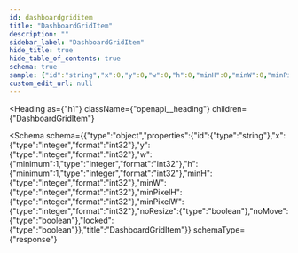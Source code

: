```yaml
---
id: dashboardgriditem
title: "DashboardGridItem"
description: ""
sidebar_label: "DashboardGridItem"
hide_title: true
hide_table_of_contents: true
schema: true
sample: {"id":"string","x":0,"y":0,"w":0,"h":0,"minH":0,"minW":0,"minPixelH":0,"minPixelW":0,"noResize":true,"noMove":true,"locked":true}
custom_edit_url: null
---
```



<Heading
  as={"h1"}
  className={"openapi__heading"}
  children={"DashboardGridItem"}
>
</Heading>





<Schema
  schema={{"type":"object","properties":{"id":{"type":"string"},"x":{"type":"integer","format":"int32"},"y":{"type":"integer","format":"int32"},"w":{"minimum":1,"type":"integer","format":"int32"},"h":{"minimum":1,"type":"integer","format":"int32"},"minH":{"type":"integer","format":"int32"},"minW":{"type":"integer","format":"int32"},"minPixelH":{"type":"integer","format":"int32"},"minPixelW":{"type":"integer","format":"int32"},"noResize":{"type":"boolean"},"noMove":{"type":"boolean"},"locked":{"type":"boolean"}},"title":"DashboardGridItem"}}
  schemaType={"response"}
>
  
</Schema>
            